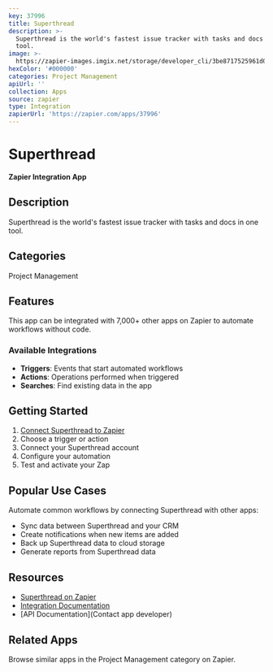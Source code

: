 ```yaml
---
key: 37996
title: Superthread
description: >-
  Superthread is the world's fastest issue tracker with tasks and docs in one
  tool.
image: >-
  https://zapier-images.imgix.net/storage/developer_cli/3be8717525961d0728d332b347e19498.png?auto=format%2Ccompress&ixlib=python-3.0.0&q=50
hexColor: '#000000'
categories: Project Management
apiUrl: ''
collection: Apps
source: zapier
type: Integration
zapierUrl: 'https://zapier.com/apps/37996'
---
```

# Superthread

**Zapier Integration App**

## Description

Superthread is the world's fastest issue tracker with tasks and docs in one tool.

## Categories

Project Management

## Features

This app can be integrated with 7,000+ other apps on Zapier to automate workflows without code.

### Available Integrations

- **Triggers**: Events that start automated workflows
- **Actions**: Operations performed when triggered
- **Searches**: Find existing data in the app

## Getting Started

1. [Connect Superthread to Zapier](https://zapier.com/apps/37996)
2. Choose a trigger or action
3. Connect your Superthread account
4. Configure your automation
5. Test and activate your Zap

## Popular Use Cases

Automate common workflows by connecting Superthread with other apps:

- Sync data between Superthread and your CRM
- Create notifications when new items are added
- Back up Superthread data to cloud storage
- Generate reports from Superthread data

## Resources

- [Superthread on Zapier](https://zapier.com/apps/37996)
- [Integration Documentation](https://zapier.com/apps/37996/integrations)
- [API Documentation](Contact app developer)

## Related Apps

Browse similar apps in the Project Management category on Zapier.
